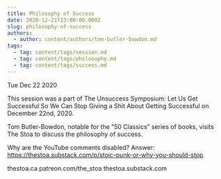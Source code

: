 ```yaml
---
title: Philosophy of Success
date: 2020-12-21T23:00:00.000Z
slug: philosophy-of-success
authors:
  - author: content/authors/tom-butler-bowdon.md
tags:
  - tag: content/tags/session.md
  - tag: content/tags/philosophy.md
  - tag: content/tags/success.md
---
```






Tue Dec 22 2020

This session was a part of The Unsuccess Symposium: Let Us Get Successful So We Can Stop Giving a Shit About Getting Successful on December 22nd, 2020.

Tom Butler-Bowdon, notable for the “50 Classics” series of books, visits The Stoa to discuss the philosophy of success.

Why are the YouTube comments disabled? Answer: https://thestoa.substack.com/p/stoic-punk-or-why-you-should-stop

thestoa.ca
patreon.com/the_stoa
thestoa.substack.com


